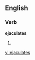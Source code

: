 
==English==

===Verb===
'''ejaculates'''

# {{third-person singular of|[[ejaculate]]}}

[[vi:ejaculates]]